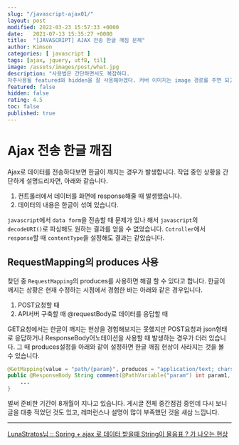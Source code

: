 ```yaml
---
slug: "/javascript-ajax01/"
layout: post
modified: 2022-03-23 15:57:33 +0000
date:   2021-07-13 15:35:27 +0000
title:  "[JAVASCRIPT] AJAX 전송 한글 깨짐 문제"
author: Kimson
categories: [ javascript ]
tags: [ajax, jquery, utf8, til]
image: /assets/images/post/what.jpg
description: "사용법은 간단하면서도 복잡하다.
자주사용될 featured와 hidden을 잘 사용해야겠다. 커버 이미지는 image 경로를 주면 되고, hidden이지만 featured에 띄울 수도 있다."
featured: false
hidden: false
rating: 4.5
toc: false
published: true
---
```


# Ajax 전송 한글 깨짐

Ajax로 데이터를 전송하다보면 한글이 깨지는 경우가 발생합니다. 작업 중인 상황을 간단하게 설명드리자면, 아래와 같습니다.

1. 컨트롤러에서 데이터를 화면에 response해줄 때 발생했습니다.
2. 데이터의 내용은 한글이 섞여 있습니다.

`javascript`에서 `data form`을 전송할 때 문제가 있나 해서 `javascript`의 `decodeURI()`로 파싱해도 원하는 결과를 얻을 수 없었습니다. `Cotroller`에서 `response`할 때 `contentType`을 설정해도 결과는 같았습니다.

## RequestMapping의 produces 사용

찾던 중 `RequestMapping`의 produces를 사용하면 해결 할 수 있다고 합니다. 한글이 깨지는 상황은 현재 수정하는 시점에서 경험한 바는 아래와 같은 경우입니다.

1. POST요청할 때
2. API서버 구축할 때 @requestBody로 데이터를 응답할 때

GET요청에서는 한글이 깨지는 현상을 경험해보지는 못했지만 POST요청과 json형태로 응답하거나 ResponseBody어노테이션을 사용할 때 발생하는 경우가 더러 있습니다. 그 때 produces설정을 아래와 같이 설정하면 한글 깨짐 현상이 사라지는 것을 볼 수 있습니다.

```java
@GetMapping(value = "path/{param}", produces = "application/text; charset=utf8")
public @ResponseBody String comment(@PathVariable("param") int param1, HttpServletResponse response){
    ...
}
```

벌써 준비한 기간이 8개월이 지나고 있습니다. 게시글 전체 중간점검 중인데 다시 보니 글을 대충 적었던 것도 있고, 레퍼런스나 설명이 많이 부족했던 것을 새삼 느낍니다.

-----

[LunaStratos님 :: Spring + ajax 로 데이터 받을때 String이 물음표 ? 가 나오는 현상](https://stratosphere.tistory.com/207)